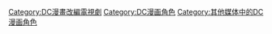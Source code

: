 [[Category:DC漫畫改編電視劇|Category:DC漫畫改編電視劇]]
[[Category:DC漫画角色|Category:DC漫画角色]]
[[Category:其他媒体中的DC漫画角色|Category:其他媒体中的DC漫画角色]]